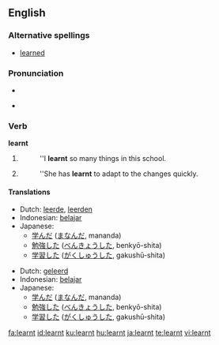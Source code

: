 ==English==

===Alternative spellings===
* [[learned]] {{i|only valid US English spelling}}

===Pronunciation===
* {{audio|en-uk-learnt.ogg|Audio (UK)}}
* {{IPA|/'lɜːnt/}}
*: {{rhymes|ɜː(r)nt}}

===Verb===
'''learnt'''

# {{UK}} {{simple past of|[[learn]]}}
#: ''I '''learnt'''  so many things in this school.
# {{UK}} {{past participle of|[[learn]]}}
#: ''She has '''learnt''' to adapt to the changes quickly.

====Translations====
{{trans-top|sample past of to learn}}
* Dutch: [[leerde]], [[leerden]]
* Indonesian: [[ajar|belajar]]
* Japanese:
** [[学んだ]] ([[まなんだ]], mananda)
** [[勉強]]した ([[べんきょう]]した, benkyō-shita)
** [[学習]]した ([[がくしゅう]]した, gakushū-shita)
{{trans-mid}}
{{trans-bottom}}

{{trans-top|past participle of to learn}}
* Dutch: [[geleerd]]
* Indonesian: [[ajar|belajar]]
* Japanese:
** [[学んだ]] ([[まなんだ]], mananda)
** [[勉強]]した ([[べんきょう]]した, benkyō-shita)
** [[学習]]した ([[がくしゅう]]した, gakushū-shita)
{{trans-mid}}
{{trans-bottom}}

[[fa:learnt]]
[[id:learnt]]
[[ku:learnt]]
[[hu:learnt]]
[[ja:learnt]]
[[te:learnt]]
[[vi:learnt]]